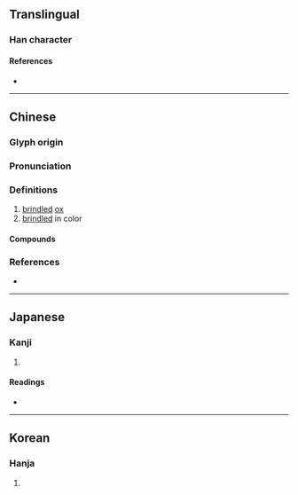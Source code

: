 {{also|荦}}
{{character info/new}}
==Translingual==

===Han character===
{{Han char|rn=93|rad=牛|as=10|sn=14|four=99502|canj=FFBHQ|ids=⿱𤇾牛}}

====References====
* {{Han ref|kx=0703.220|dkj=20126|dj=1116.200|hdz=31817.240|uh=7296|ud=29334|bh=BABA|bd=47802}}

----

==Chinese==
{{zh-forms|s=荦}}

===Glyph origin===
{{Han etym}}

===Pronunciation===
{{zh-pron
|m=luò
|c=lok3,lok6
|mc=y
|oc=y
|cat=
}}

===Definitions===
{{zh-hanzi}}

# [[brindled]] [[ox]]
# [[brindle]]d in color

====Compounds====
{{zh-der|卓犖不羈|卓犖|犖确|犖犖大者|犖犖|駁犖}}

===References===
* {{R:yue:mfccd}}

----

==Japanese==

===Kanji===
{{ja-kanji|grade=|rs=牛10}}

# {{defn|lang=ja|sort=牛10}}

====Readings====
* {{ja-readings|on=[[らく]] (raku)|kun=[[まだらうし]] (madaraushi)}}

----

==Korean==

===Hanja===
{{ko-hanja|hangeul=[[락]]>[[낙]]|eumhun=|rv=rak>nak|mr=rak>nak|y=lak>nak}}

# {{defn|lang=ko|sort=牛10}}